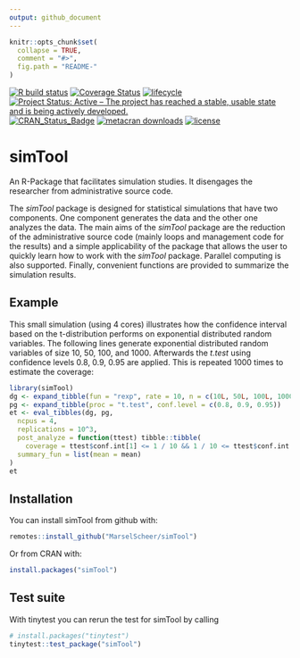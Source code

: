 ```yaml
---
output: github_document
---
```


<!-- README.md is generated from README.Rmd. Please edit that file -->

```r
knitr::opts_chunk$set(
  collapse = TRUE,
  comment = "#>",
  fig.path = "README-"
)
```


[![R build status](https://github.com/MarselScheer/simTool/workflows/R-CMD-check/badge.svg)](https://github.com/MarselScheer/simTool/actions)
[![Coverage Status](https://img.shields.io/codecov/c/github/MarselScheer/simTool/develop.svg)](https://codecov.io/github/MarselScheer/simTool?branch=develop)
[![lifecycle](https://img.shields.io/badge/lifecycle-stable-brightgreen.svg)](https://www.tidyverse.org/lifecycle/#stable)
[![Project Status: Active – The project has reached a stable, usable
state and is being actively
developed.](https://www.repostatus.org/badges/latest/active.svg)](https://www.repostatus.org/#active)
[![CRAN_Status_Badge](https://www.r-pkg.org/badges/version/simTool)](https://cran.r-project.org/package=simTool)
[![metacran
downloads](https://cranlogs.r-pkg.org/badges/simTool)](https://cran.r-project.org/package=simTool)
[![license](https://img.shields.io/badge/license-GPL--3-blue.svg)](https://www.gnu.org/licenses/gpl-3.0.en.html)


# simTool

An R-Package that facilitates simulation studies. It disengages the researcher from administrative source code.

The *simTool* package is designed for statistical simulations that
have two components. One component generates the data and the other one
analyzes the data. The main aims of the *simTool* package are the reduction
of the administrative source code (mainly loops and management code for the results) 
and a simple applicability
of the package that allows the user to quickly learn how to work with the
*simTool* package. Parallel computing is also supported. Finally, convenient
functions are provided to summarize the simulation results.

## Example

This small simulation (using 4 cores) illustrates how the confidence interval based on the
t-distribution performs on exponential distributed random variables. The
following lines generate exponential distributed random variables of size
10, 50, 100, and 1000. Afterwards the *t.test* using confidence levels
0.8, 0.9, 0.95 are applied. This is repeated 1000 times to estimate
the coverage:

```r
library(simTool)
dg <- expand_tibble(fun = "rexp", rate = 10, n = c(10L, 50L, 100L, 1000L))
pg <- expand_tibble(proc = "t.test", conf.level = c(0.8, 0.9, 0.95))
et <- eval_tibbles(dg, pg, 
  ncpus = 4,
  replications = 10^3,
  post_analyze = function(ttest) tibble::tibble(
    coverage = ttest$conf.int[1] <= 1 / 10 && 1 / 10 <= ttest$conf.int[2]),
  summary_fun = list(mean = mean)
)
et
```

## Installation

You can install simTool from github with:

```r
remotes::install_github("MarselScheer/simTool")
```

Or from CRAN with:

```r
install.packages("simTool")
```

## Test suite

With tinytest you can rerun the test for simTool by calling

```r
# install.packages("tinytest")
tinytest::test_package("simTool")
```
